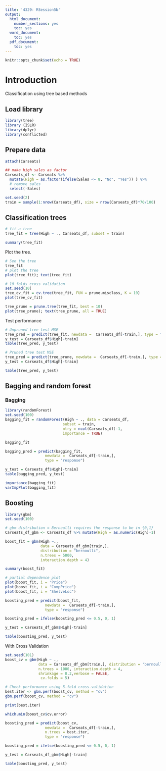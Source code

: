 ```yaml
---
title: '4329: RSession5b'
output:
  html_document:
    number_sections: yes
    toc: yes
  word_document:
    toc: yes
  pdf_document:
    toc: yes
---
```


```r
knitr::opts_chunk$set(echo = TRUE)
```

# Introduction

Classification using tree based methods 

## Load library

```r
library(tree)
library (ISLR)
library(dplyr)
library(conflicted)


```

## Prepare data

```r
attach(Carseats)

## make high sales as factor
Carseats_df <- Carseats %>%
  mutate(High = as.factor(ifelse(Sales <= 8, "No", "Yes")) ) %>%
  # remove sales
  select(-Sales)

set.seed(2)
train = sample(1:nrow(Carseats_df), size = nrow(Carseats_df)*70/100)

```

## Classification trees

```r
# fit a tree
tree_fit = tree(High ~ ., Carseats_df, subset = train)

summary(tree_fit)

```

Plot the tree.

```r
# See the tree
tree_fit
# plot the tree
plot(tree_fit); text(tree_fit)

```


```r
# 10 folds cross validation
set.seed(10)
tree_cv_fit = cv.tree(tree_fit, FUN = prune.misclass, K = 10)
plot(tree_cv_fit)

```


```r
tree_prune = prune.tree(tree_fit, best = 10)
plot(tree_prune); text(tree_prune, all = TRUE)

```

Test performance

```r
# Unpruned tree test MSE
tree_pred = predict(tree_fit, newdata =  Carseats_df[-train,], type = "class")
y_test = Carseats_df$High[-train]
table(tree_pred, y_test)

# Pruned tree test MSE
tree_pred = predict(tree_prune, newdata =  Carseats_df[-train,], type = "class")
y_test = Carseats_df$High[-train]

table(tree_pred, y_test)

```


## Bagging and random forest

### Bagging

```r
library(randomForest)
set.seed(100)
bagging_fit = randomForest(High ~ ., data = Carseats_df, 
                          subset = train, 
                          mtry = ncol(Carseats_df)-1, 
                          importance = TRUE)

bagging_fit

```

```r
bagging_pred = predict(bagging_fit, 
                  newdata =  Carseats_df[-train,], 
                  type = "response")

y_test = Carseats_df$High[-train]
table(bagging_pred, y_test)

```

```r
importance(bagging_fit)
varImpPlot(bagging_fit)

```


## Boosting


```r
library(gbm)
set.seed(100)

# gbm distribution = Bernoulli requires the response to be in {0,1}
Carseats_df_gbm <- Carseats_df %>% mutate(High = as.numeric(High)-1)

boost_fit = gbm(High ~., 
                data = Carseats_df_gbm[train,], 
                distribution = "bernoulli", 
                n.trees = 5000, 
                interaction.depth = 4)

summary(boost_fit)

```


```r
# partial dependence plot
plot(boost_fit, i = "Price")
plot(boost_fit, i = "CompPrice")
plot(boost_fit, i = "ShelveLoc")

```


```r
boosting_pred = predict(boost_fit, 
                  newdata =  Carseats_df[-train,], 
                  type = "response")

boosting_pred = ifelse(boosting_pred <= 0.5, 0, 1)

y_test = Carseats_df_gbm$High[-train]

table(boosting_pred, y_test)


```

With Cross Validation

```r
set.seed(101)
boost_cv = gbm(High ~ .,
               data = Carseats_df_gbm[train,], distribution = "bernoulli",
               n.trees = 1000, interaction.depth = 4,
               shrinkage = 0.2,verbose = FALSE,
                cv.folds = 5)

# Check performance using 5-fold cross-validation
best.iter <- gbm.perf(boost_cv, method = "cv")
gbm.perf(boost_cv, method = "cv")

print(best.iter)

which.min(boost_cv$cv.error)

```

```r
boosting_pred = predict(boost_cv, 
                  newdata =  Carseats_df[-train,], 
                  n.trees = best.iter,
                  type = "response")

boosting_pred = ifelse(boosting_pred <= 0.5, 0, 1)

y_test = Carseats_df_gbm$High[-train]

table(boosting_pred, y_test)

```

